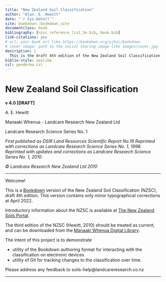```yaml
--- 
title: "New Zealand Soil Classification"
author: "Alan. E. Hewitt"
date: "`r Sys.Date()`"
site: bookdown::bookdown_site
documentclass: book
bibliography: [nzsc_reference_list_3e.bib, book.bib]
link-citations: yes
# url: your book url like https://bookdown.org/yihui/bookdown
# cover-image: path to the social sharing image like images/cover.jpg
description: |
  This is the draft 4th edition of the New Zealand Soil Classification.
biblio-style: apalike
csl: geoderma.csl
---
```


# New Zealand Soil Classification {-}

__v 4.0 [DRAFT]__

A. E. Hewitt

Manaaki Whenua - Landcare Research New Zealand Ltd

Landcare Research Science Series No. 1

_First published as DSIR Land Resources Scientific Report No.19_
_Reprinted with corrections as Landcare Research Science Series No. 1, 1998._
_Reprinted with updates and corrections as Landcare Research Science Series No. 1, 2010._

_© Landcare Research New Zealand Ltd 2010_

***

Welcome! 

This is a [Bookdown](https://bookdown.org/) version of the New Zealand Soil Classification (NZSC), draft 4th edition. This version contains only minor typographical corrections at April 2022.

Introductory information about the NZSC is available at [The New Zealand Soils Portal](https://soils.landcareresearch.co.nz/topics/soil-classification/nzsc/). 

The third edition of the NZSC (Hewitt, 2010) should be treated as current, and can be downloaded from the [Manaaki Whenua Digital Library](http://doi.org/10.7931/DL1-LRSS-1-2010).

The intent of this project is to demonstrate 

  * utility of the Bookdown authoring format for interacting with the classification on electronic devices
  * utility of Git for tracking changes to the classification over time.
  
Please address any feedback to soils-help@landcareresearch.co.nz 

***
